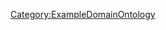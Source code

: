 {{{info|add title=New Concept|edit title=Edit Concept|page name=C<unique number;random;10>}}}

{{FormHeader|Concept}}
{{StandardFormSections}}
{{FormFooter}}

<noinclude>[[Category:ExampleDomainOntology]]</noinclude>
